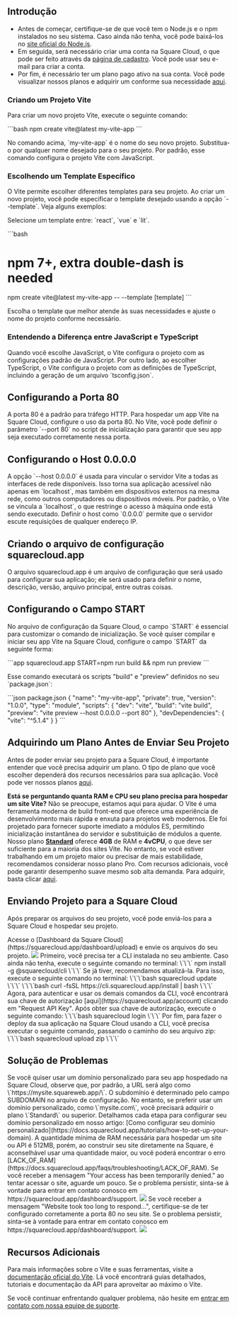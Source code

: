 ## Introdução

- Antes de começar, certifique-se de que você tem o Node.js e o npm instalados no seu sistema. Caso ainda não tenha, você pode baixá-los no [site oficial do Node.js](https://nodejs.org/).
- Em seguida, será necessário criar uma conta na Square Cloud, o que pode ser feito através da [página de cadastro](https://squarecloud.app/signup). Você pode usar seu e-mail para criar a conta.
- Por fim, é necessário ter um plano pago ativo na sua conta. Você pode visualizar nossos planos e adquirir um conforme sua necessidade [aqui](https://squarecloud.app/plans).

### Criando um Projeto Vite

Para criar um novo projeto Vite, execute o seguinte comando:

\`\`\`bash
npm create vite@latest my-vite-app
\`\`\`

No comando acima, \`my-vite-app\` é o nome do seu novo projeto. Substitua-o por qualquer nome desejado para o seu projeto. Por padrão, esse comando configura o projeto Vite com JavaScript.

### Escolhendo um Template Específico

O Vite permite escolher diferentes templates para seu projeto. Ao criar um novo projeto, você pode especificar o template desejado usando a opção \`--template\`. Veja alguns exemplos:

Selecione um template entre: \`react\`, \`vue\` e \`lit\`.

\`\`\`bash

# npm 7+, extra double-dash is needed

npm create vite@latest my-vite-app -- --template [template]
\`\`\`

Escolha o template que melhor atende às suas necessidades e ajuste o nome do projeto conforme necessário.

### Entendendo a Diferença entre JavaScript e TypeScript

Quando você escolhe JavaScript, o Vite configura o projeto com as configurações padrão de JavaScript. Por outro lado, ao escolher TypeScript, o Vite configura o projeto com as definições de TypeScript, incluindo a geração de um arquivo \`tsconfig.json\`.

## Configurando a Porta 80

A porta 80 é a padrão para tráfego HTTP. Para hospedar um app Vite na Square Cloud, configure o uso da porta 80. No Vite, você pode definir o parâmetro \`--port 80\` no script de inicialização para garantir que seu app seja executado corretamente nessa porta.

## Configurando o Host 0.0.0.0

A opção \`--host 0.0.0.0\` é usada para vincular o servidor Vite a todas as interfaces de rede disponíveis. Isso torna sua aplicação acessível não apenas em \`localhost\`, mas também em dispositivos externos na mesma rede, como outros computadores ou dispositivos móveis. Por padrão, o Vite se vincula a \`localhost\`, o que restringe o acesso à máquina onde está sendo executado. Definir o host como \`0.0.0.0\` permite que o servidor escute requisições de qualquer endereço IP.

## Criando o arquivo de configuração squarecloud.app

<Card title="Learn about: how to make the configuration file for Square Cloud." icon="link" href="https://docs.squarecloud.app/getting-started/config-file">
O arquivo squarecloud.app é um arquivo de configuração que será usado para configurar sua aplicação; ele será usado para definir o nome, descrição, versão, arquivo principal, entre outras coisas.
</Card>

## Configurando o Campo START

No arquivo de configuração da Square Cloud, o campo \`START\` é essencial para customizar o comando de inicialização. Se você quiser compilar e iniciar seu app Vite na Square Cloud, configure o campo \`START\` da seguinte forma:

\`\`\`app squarecloud.app
START=npm run build && npm run preview
\`\`\`

Esse comando executará os scripts "build" e "preview" definidos no seu \`package.json\`:

\`\`\`json package.json
{
  "name": "my-vite-app",
  "private": true,
  "version": "1.0.0",
  "type": "module",
  "scripts": {
    "dev": "vite",
    "build": "vite build",
    "preview": "vite preview --host 0.0.0.0 --port 80"
  },
  "devDependencies": {
    "vite": "^5.1.4"
  }
}
\`\`\`

## Adquirindo um Plano Antes de Enviar Seu Projeto

Antes de poder enviar seu projeto para a Square Cloud, é importante entender que você precisa adquirir um plano. O tipo de plano que você escolher dependerá dos recursos necessários para sua aplicação. Você pode ver nossos planos [aqui](https://squarecloud.app/plans).

<Note>**Está se perguntando quanta RAM e CPU seu plano precisa para hospedar um site Vite?** Não se preocupe, estamos aqui para ajudar. O Vite é uma ferramenta moderna de build front-end que oferece uma experiência de desenvolvimento mais rápida e enxuta para projetos web modernos. Ele foi projetado para fornecer suporte imediato a módulos ES, permitindo inicialização instantânea do servidor e substituição de módulos a quente. Nosso plano **[Standard](https://squarecloud.app/pay/standard)** oferece **4GB** de RAM e **4vCPU**, o que deve ser suficiente para a maioria dos sites Vite. No entanto, se você estiver trabalhando em um projeto maior ou precisar de mais estabilidade, recomendamos considerar nosso plano Pro. Com recursos adicionais, você pode garantir desempenho suave mesmo sob alta demanda. Para adquirir, basta clicar [aqui](https://squarecloud.app/pay/pro).</Note>

## Enviando Projeto para a Square Cloud

Após preparar os arquivos do seu projeto, você pode enviá-los para a Square Cloud e hospedar seu projeto.

<Tabs>
  <Tab title="Upload via Dashboard">
    Acesse o [Dashboard da Square Cloud](https://squarecloud.app/dashboard/upload) e envie os arquivos do seu projeto.
    <Frame>
      <img src="/images/uploading.gif" style={{ borderRadius: "0.2rem" }} />
    </Frame>
  </Tab>
  <Tab title="Upload via CLI">
    <Steps>
      <Step title="Primeiro Passo">
        Primeiro, você precisa ter a CLI instalada no seu ambiente. Caso ainda não tenha, execute o seguinte comando no terminal:
\`\`\`
npm install -g @squarecloud/cli
\`\`\`
        Se já tiver, recomendamos atualizá-la. Para isso, execute o seguinte comando no terminal:
        <Tabs>
          <Tab title="Windows">
\`\`\`bash
squarecloud update
\`\`\`
          </Tab>
          <Tab title="Linux, macOS e WSL">
\`\`\`bash
curl -fsSL https://cli.squarecloud.app/install | bash
\`\`\`
          </Tab>
        </Tabs>
      </Step>
      <Step title="Segundo Passo">
        Agora, para autenticar e usar os demais comandos da CLI, você encontrará sua chave de autorização [aqui](https://squarecloud.app/account) clicando em "Request API Key". Após obter sua chave de autorização, execute o seguinte comando:
\`\`\`bash
squarecloud login
\`\`\`
      </Step>
      <Step title="Terceiro Passo">
        Por fim, para fazer o deploy da sua aplicação na Square Cloud usando a CLI, você precisa executar o seguinte comando, passando o caminho do seu arquivo zip:
\`\`\`bash
squarecloud upload zip
\`\`\`
      </Step>
    </Steps>
  </Tab>
</Tabs>

## Solução de Problemas

<AccordionGroup>
  <Accordion title="Domínio Personalizado" icon="globe" iconType="solid">
    Se você quiser usar um domínio personalizado para seu app hospedado na Square Cloud, observe que, por padrão, a URL será algo como \`https://mysite.squareweb.app/\`. O subdomínio é determinado pelo campo SUBDOMAIN no arquivo de configuração. No entanto, se preferir usar um domínio personalizado, como \`mysite.com\`, você precisará adquirir o plano \`Standard\` ou superior. Detalhamos cada etapa para configurar seu domínio personalizado em nosso artigo: [Como configurar seu domínio personalizado](https://docs.squarecloud.app/tutorials/how-to-set-up-your-domain).
  </Accordion>

  <Accordion title="Requisitos Mínimos de RAM" icon="memory" iconType="solid">
    A quantidade mínima de RAM necessária para hospedar um site ou API é 512MB, porém, ao construir seu site diretamente na Square, é aconselhável usar uma quantidade maior, ou você poderá encontrar o erro [LACK_OF_RAM](https://docs.squarecloud.app/faqs/troubleshooting/LACK_OF_RAM).
  </Accordion>

  <Accordion title="Acesso Temporariamente Negado" icon="ban" iconType="solid">
    Se você receber a mensagem "Your access has been temporarily denied." ao tentar acessar o site, aguarde um pouco. Se o problema persistir, sinta-se à vontade para entrar em contato conosco em https://squarecloud.app/dashboard/support.
    <Frame>
      <img src="/images/articles/troubleshooting/temporarily-denied-access.png" style={{ borderRadius: "0.2rem" }} />
    </Frame>
  </Accordion>
  
  <Accordion title="O site demorou muito para responder..." icon="clock" iconType="solid">
    Se você receber a mensagem "Website took too long to respond...", certifique-se de ter configurado corretamente a porta 80 no seu site. Se o problema persistir, sinta-se à vontade para entrar em contato conosco em https://squarecloud.app/dashboard/support.
    <Frame>
      <img src="/images/articles/troubleshooting/website-took-too-long-to-respond.png" style={{ borderRadius: "0.2rem" }} />
    </Frame>
  </Accordion>
</AccordionGroup>

## Recursos Adicionais

Para mais informações sobre o Vite e suas ferramentas, visite a [documentação oficial do Vite](https://vitejs.dev/guide/). Lá você encontrará guias detalhados, tutoriais e documentação da API para aproveitar ao máximo o Vite.

Se você continuar enfrentando qualquer problema, não hesite em [entrar em contato com nossa equipe de suporte](/company/support).
